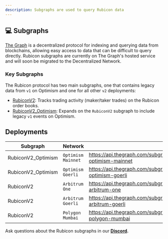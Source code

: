 ```yaml
---
description: Subgraphs are used to query Rubicon data
---
```


## 💻 Subgraphs

[The Graph](https://thegraph.com/en/) is a decentralized protocol for indexing and querying data from blockchains, allowing easy access to data that can be difficult to query directly. Rubicon subgraphs are currently on The Graph's hosted service and will soon be migrated to the Decentralized Network.

### **Key Subgraphs**

The Rubicon protocol has two main subgraphs, one that contains legacy data from `v1` on Optimism and one for all other `v2` deployments:

* [RubiconV2](https://github.com/RubiconDeFi/rubi-subgraphs/tree/master/RubiconV2): Tracks trading activity (maker/taker trades) on the Rubicon order books.
* [RubiconV2_Optimism](https://github.com/RubiconDeFi/rubi-subgraphs/tree/master/RubiconV2_Optimism): Expands on the `RubiconV2` subgraph to include legacy `v1` events on Optimism.

## Deployments
| Subgraph            | Network           | Endpoint                                                                                            |
|---------------------|-------------------|-----------------------------------------------------------------------------------------------------|
| RubiconV2_Optimism  | `Optimism Mainnet`  | https://api.thegraph.com/subgraphs/name/denverbaumgartner/rubiconv2-optimism-mainnet              |
| RubiconV2_Optimism  | `Optimism Goerli`   | https://api.thegraph.com/subgraphs/name/denverbaumgartner/rubiconv2-optimism-goerli               |
| RubiconV2           | `Arbitrum One`      | https://api.thegraph.com/subgraphs/name/denverbaumgartner/rubiconv2-arbitrum-one                  |
| RubiconV2           | `Arbitrum Goerli`   | https://api.thegraph.com/subgraphs/name/denverbaumgartner/rubiconv2-arbitrum-goerli               |
| RubiconV2           | `Polygon Mumbai`    | https://api.thegraph.com/subgraphs/name/denverbaumgartner/rubiconv2-polygon-mumbai                |

Ask questions about the Rubicon subgraphs in our [**Discord**](https://discord.com/invite/E7pS24J)**.** 